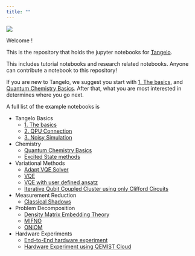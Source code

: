 ```yaml
---
title: ""
---
```


![](examples/_img/tangelo_logo_gradient.png)

Welcome !

This is the repository that holds the jupyter notebooks for [Tangelo](https://github.com/goodchemistryco/Tangelo).

This includes tutorial notebooks and research related notebooks. Anyone can contribute a notebook to this repository!

If you are new to Tangelo, we suggest you start with [1. The basics](examples/tangelo_basics/1.the_basics.html), and 
[Quantum Chemistry Basics](examples/chemistry/qchem_modelling_basics.html). After that, what you are most interested in determines 
where you go next.

A full list of the example notebooks is

* Tangelo Basics
    * [1. The basics](examples/tangelo_basics/1.the_basics.html)
    * [2. QPU Connection](examples/tangelo_basics/2.qpu_connection.html)
    * [3. Noisy Simulation](examples/tangelo_basics/3.noisy_simulation.html)
* Chemistry
    * [Quantum Chemistry Basics](examples/chemistry/qchem_modelling_basics.html)
    * [Excited State methods](examples/chemistry/excited_states.html)
* Variational Methods
    * [Adapt VQE Solver](examples/variational_methods/adapt.html)
    * [VQE](examples/variational_methods/vqe.html)
    * [VQE with user defined ansatz](examples/variational_methods/vqe_custom_ansatz_hamiltonian.html)
    * [Iterative Qubit Coupled Cluster using only Clifford Circuits](examples/variational_methods/iqcc_using_clifford.html)
* Measurement Reduction
    * [Classical Shadows](examples/measurement_reduction/classical_shadows.html)
* Problem Decomposition
    * [Density Matrix Embedding Theory](examples/problem_decomposition/dmet.html)
    * [MIFNO](examples/problem_decomposition/mifno.html)
    * [ONIOM](examples/problem_decomposition/oniom.html)
* Hardware Experiments
    * [End-to-End hardware experiment](examples/hardware_experiments/overview_endtoend.html)
    * [Hardware Experiment using QEMIST Cloud](examples/hardware_experiments/qemist_cloud_hardware_experiment.html)
